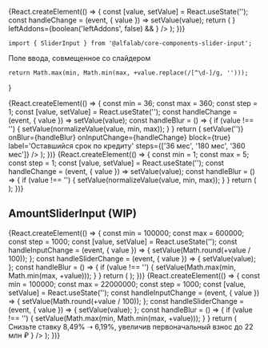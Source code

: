 


<Meta
    title='Компоненты'
    component={SliderInput}
/>


<!-- Canvas -->

<Story name='SliderInput'>
{React.createElement(() => {
    const [value, setValue] = React.useState('');
    const handleChange = (event, { value }) => setValue(value);
    return (
        <SliderInput
            value={value}
            onInputChange={handleChange}
            min={number('min', 0)}
            max={number('max', 100)}
            step={number('step', 1)}
            steps={boolean('steps', false) && ['36 мес', '180 мес', '360 мес']}
            block={boolean('block', false)}
            size={select('size', ['s', 'm', 'l'], 's')}
            disabled={boolean('disabled', false)}
            placeholder={text('placeholder', '')}
            label={text('label', '')}
            hint={text('hint', '')}
            error={text('error', '')}
            rightAddons={boolean('rightAddons', false) && !text('error') && <Icon />}
            leftAddons={boolean('leftAddons', false) && <Icon />}
        />
    );
})}
</Story>


<!-- Docs -->

<ComponentHeader
    name='SliderInput'
    version={version}
    package='@alfalab/core-components-slider-input'
    stage={1}
    design='https://www.figma.com/file/hqSP3L6qu8UcL3sf18Su1M/Web-Components?node-id=719%3A1'
/>

```tsx
import { SliderInput } from '@alfalab/core-components-slider-input';
```

Поле ввода, совмещенное со слайдером

    return Math.max(min, Math.min(max, +value.replace(/[^\d-]/g, '')));
}

<Preview>
{React.createElement(() => {
    const min = 36;
    const max = 360;
    const step = 1;
    const [value, setValue] = React.useState('');
    const handleChange = (event, { value }) => setValue(value);
    const handleBlur = () => {
        if (value !== '') {
            setValue(normalizeValue(value, min, max));
        }
    }
    return (
        <SliderInput
            value={value}
            sliderValue={value}
            min={min}
            max={max}
            step={step}
            clear={true}
            onClear={() => setValue('')}
            onBlur={handleBlur}
            onInputChange={handleChange}
            block={true}
            label='Оставшийся срок по кредиту'
            steps={['36 мес', '180 мес', '360 мес']}
        />
    );
})}
</Preview>


<Preview>
{React.createElement(() => {
    const min = 1;
    const max = 5;
    const step = 1;
    const [value, setValue] = React.useState('');
    const handleChange = (event, { value }) => setValue(value);
    const handleBlur = () => {
        if (value !== '') {
            setValue(normalizeValue(value, min, max));
        }
    }
    return (
        <SliderInput
            value={value}
            sliderValue={value}
            min={min}
            max={max}
            step={step}
            onBlur={handleBlur}
            onInputChange={handleChange}
            block={true}
            label='Срок кредита'
            steps={[
                '1 год',
                '2 года',
                '3 года',
                '4 года',
                '5 лет',
            ]}
        />
    );
})}
</Preview>

## AmountSliderInput (WIP)

<Preview>
    {React.createElement(() => {
        const min = 100000;
        const max = 600000;
        const step = 1000;
        const [value, setValue] = React.useState('');
        const handleInputChange = (event, { value }) => {
            setValue(Math.round(+value / 100));
        };
        const handleSliderChange = (event, { value }) => {
            setValue(value);
        };
        const handleBlur = () => {
            if (value !== '') {
                setValue(Math.max(min, Math.min(max, +value)));
            }
        }
        return (
            <SliderInput
                value={value !== '' ? value * 100 : ''}
                sliderValue={value}
                onInputChange={handleInputChange}
                onSliderChange={handleSliderChange}
                onBlur={handleBlur}
                min={min}
                max={max}
                step={step}
                Input={AmountInput}
                steps={['100 тыс.', '600 тыс.']}
                label={'Сумма кредита'}
            />
        );
    })}
</Preview>


<Preview>
{React.createElement(() => {
    const min = 100000;
    const max = 22000000;
    const step = 1000;
    const [value, setValue] = React.useState('');
    const handleInputChange = (event, { value }) => {
        setValue(Math.round(+value / 100));
    };
    const handleSliderChange = (event, { value }) => {
        setValue(value);
    };
    const handleBlur = () => {
        if (value !== '') {
            setValue(Math.max(min, Math.min(max, +value)));
        }
    }
    return (
        <SliderInput
            value={value !== '' ? value * 100 : ''}
            sliderValue={value}
            onInputChange={handleInputChange}
            onSliderChange={handleSliderChange}
            onBlur={handleBlur}
            min={min}
            max={max}
            step={step}
            label='Первоначальный взнос'
            Input={AmountInput}
            size='l'
            hint={
                <span style={{ color: '#6D7986', fontSize: '14px', lineHeight: '18px' }}>
                    Снизьте ставку 8,49% ➝ 6,19%, увеличив первоначальный взнос до 22 млн ₽
                </span>
            }
        />
    );
})}
</Preview>


<Props of={SliderInput} />
